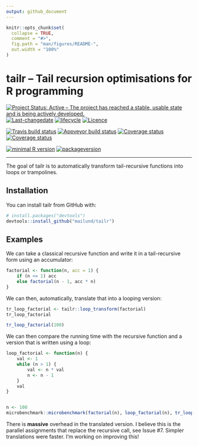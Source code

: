 ```yaml
---
output: github_document
---
```

<!-- README.md is generated from README.Rmd. Please edit that file -->

```r
knitr::opts_chunk$set(
  collapse = TRUE,
  comment = "#>",
  fig.path = "man/figures/README-",
  out.width = "100%"
)
```

# tailr -- Tail recursion optimisations for R programming

[![Project Status: Active – The project has reached a stable, usable state and is being actively developed.](http://www.repostatus.org/badges/latest/active.svg)](http://www.repostatus.org/#active)
[![Last-changedate](https://img.shields.io/badge/last%20change-`r gsub('-', '--', Sys.Date())`-orange.svg)](/commits/master)
[![lifecycle](http://img.shields.io/badge/lifecycle-experimental-orange.svg)](https://www.tidyverse.org/lifecycle/#experimental)
[![Licence](https://img.shields.io/badge/licence-GPL--3-blue.svg)](https://www.gnu.org/licenses/gpl-3.0.en.html)

[![Travis build status](https://travis-ci.org/mailund/tailr.svg?branch=master)](https://travis-ci.org/mailund/tailr)
[![Appveyor build status](https://ci.appveyor.com/api/projects/status/1d36yh8klursko82/branch/master?svg=true)](https://ci.appveyor.com/project/mailund/tailr/branch/master)
[![Coverage status](https://codecov.io/gh/mailund/tailr/branch/master/graph/badge.svg)](https://codecov.io/github/mailund/tailr?branch=master)
[![Coverage status](http://coveralls.io/repos/github/mailund/tailr/badge.svg?branch=master)](https://coveralls.io/github/mailund/tailr?branch=master)

[![minimal R version](https://img.shields.io/badge/R%3E%3D-3.1-blue.svg)](https://cran.r-project.org/)
[![packageversion](https://img.shields.io/badge/Package%20version-0.0.0.9000-orange.svg?style=flat-square)](commits/master)
<!--[![CRAN_Status_Badge](http://www.r-pkg.org/badges/version/tailr)](https://cran.r-project.org/package=tailr)
-->
 
---
 


The goal of tailr is to automatically transform tail-recursive functions into loops or trampolines.

## Installation

You can install tailr from GitHub with:

```r
# install.packages("devtools")
devtools::install_github("mailund/tailr")
```


## Examples

We can take a classical recursive function and write it in a tail-recursive form using an accumulator:

```r
factorial <- function(n, acc = 1) {
    if (n <= 1) acc
    else factorial(n - 1, acc * n)
}
```

We can then, automatically, translate that into a looping version:

```r
tr_loop_factorial <- tailr::loop_transform(factorial)
tr_loop_factorial

tr_loop_factorial(100)
```

We can then compare the running time with the recursive function and a version that is written using a loop:

```r
loop_factorial <- function(n) {
    val <- 1
    while (n > 1) {
        val <- n * val
        n <- n - 1
    }
    val
}


n <- 100
microbenchmark::microbenchmark(factorial(n), loop_factorial(n), tr_loop_factorial(n))
```

There is **massive** overhead in the translated version. I believe this is the parallel assignments that replace the recursive call, see Issue #7. Simpler translations were faster. I'm working on improving this!

